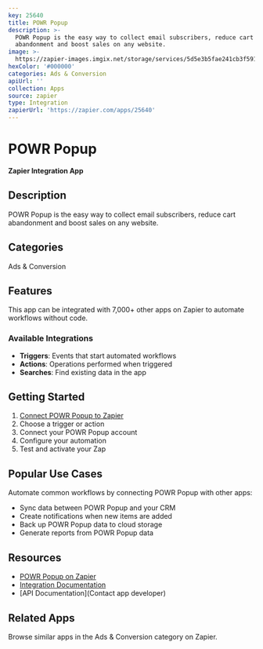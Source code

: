 ```yaml
---
key: 25640
title: POWR Popup
description: >-
  POWR Popup is the easy way to collect email subscribers, reduce cart
  abandonment and boost sales on any website.
image: >-
  https://zapier-images.imgix.net/storage/services/5d5e3b5fae241cb3f591189cc757f189.png?auto=format%2Ccompress&ixlib=python-3.0.0&q=50
hexColor: '#000000'
categories: Ads & Conversion
apiUrl: ''
collection: Apps
source: zapier
type: Integration
zapierUrl: 'https://zapier.com/apps/25640'
---
```

# POWR Popup

**Zapier Integration App**

## Description

POWR Popup is the easy way to collect email subscribers, reduce cart abandonment and boost sales on any website.

## Categories

Ads & Conversion

## Features

This app can be integrated with 7,000+ other apps on Zapier to automate workflows without code.

### Available Integrations

- **Triggers**: Events that start automated workflows
- **Actions**: Operations performed when triggered
- **Searches**: Find existing data in the app

## Getting Started

1. [Connect POWR Popup to Zapier](https://zapier.com/apps/25640)
2. Choose a trigger or action
3. Connect your POWR Popup account
4. Configure your automation
5. Test and activate your Zap

## Popular Use Cases

Automate common workflows by connecting POWR Popup with other apps:

- Sync data between POWR Popup and your CRM
- Create notifications when new items are added
- Back up POWR Popup data to cloud storage
- Generate reports from POWR Popup data

## Resources

- [POWR Popup on Zapier](https://zapier.com/apps/25640)
- [Integration Documentation](https://zapier.com/apps/25640/integrations)
- [API Documentation](Contact app developer)

## Related Apps

Browse similar apps in the Ads & Conversion category on Zapier.
